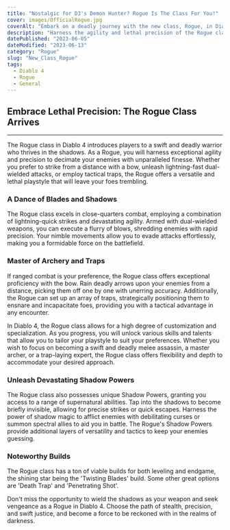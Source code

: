 ```yaml
---
title: "Nostalgic for D3's Demon Hunter? Rogue Is The Class For You!"
cover: images/OfficialRogue.jpg
coverAlt: "Embark on a deadly journey with the new class, Rogue, in Diablo 4"
description: "Harness the agility and lethal precision of the Rogue class in Diablo 4 as you traverse the realms of darkness and seek vengeance."
datePublished: "2023-06-05"
dateModified: "2023-06-13"
category: "Rogue"
slug: "New_Class_Rogue"
tags:
  - Diablo 4
  - Rogue
  - General
---
```


## Embrace Lethal Precision: The Rogue Class Arrives
---
The Rogue class in Diablo 4 introduces players to a swift and deadly warrior who thrives in the shadows. As a Rogue, you will harness exceptional agility and precision to decimate your enemies with unparalleled finesse. Whether you prefer to strike from a distance with a bow, unleash lightning-fast dual-wielded attacks, or employ tactical traps, the Rogue offers a versatile and lethal playstyle that will leave your foes trembling.

### A Dance of Blades and Shadows
The Rogue class excels in close-quarters combat, employing a combination of lightning-quick strikes and devastating agility. Armed with dual-wielded weapons, you can execute a flurry of blows, shredding enemies with rapid precision. Your nimble movements allow you to evade attacks effortlessly, making you a formidable force on the battlefield.

### Master of Archery and Traps
If ranged combat is your preference, the Rogue class offers exceptional proficiency with the bow. Rain deadly arrows upon your enemies from a distance, picking them off one by one with unerring accuracy. Additionally, the Rogue can set up an array of traps, strategically positioning them to ensnare and incapacitate foes, providing you with a tactical advantage in any encounter.

In Diablo 4, the Rogue class allows for a high degree of customization and specialization. As you progress, you will unlock various skills and talents that allow you to tailor your playstyle to suit your preferences. Whether you wish to focus on becoming a swift and deadly melee assassin, a master archer, or a trap-laying expert, the Rogue class offers flexibility and depth to accommodate your desired approach.

### Unleash Devastating Shadow Powers
The Rogue class also possesses unique Shadow Powers, granting you access to a range of supernatural abilities. Tap into the shadows to become briefly invisible, allowing for precise strikes or quick escapes. Harness the power of shadow magic to afflict enemies with debilitating curses or summon spectral allies to aid you in battle. The Rogue's Shadow Powers provide additional layers of versatility and tactics to keep your enemies guessing.

### Noteworthy Builds
The Rogue class has a ton of viable builds for both leveling and endgame, the shining star being the 'Twisting Blades' build. Some other great options are 'Death Trap' and 'Penetrating Shot'.

Don't miss the opportunity to wield the shadows as your weapon and seek vengeance as a Rogue in Diablo 4. Choose the path of stealth, precision, and swift justice, and become a force to be reckoned with in the realms of darkness.